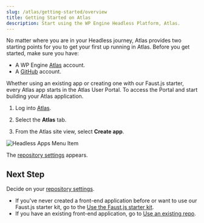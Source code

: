 ```yaml
---
slug: /atlas/getting-started/overview
title: Getting Started on Atlas
description: Start using the WP Engine Headless Platform, Atlas.
---
```


No matter where you are in your Headless journey, Atlas provides two starting points for you to get your first up running in Atlas. Before you get started, make sure you have:

- A WP Engine [Atlas](https://wpengine.com/atlas) account.
- A [GitHub](https://github.com/) account.


Whether using an existing app or creating one with our Faust.js starter, every Atlas app starts in the Atlas User Portal. To access the Portal and start building your Atlas application.

1. Log into [Atlas](https://wpengine.com/atlas). 

2. Select the **Atlas** tab. 

3. From the Atlas site view, select **Create app**. 

  ![Headless Apps Menu Item](../assets/img/portal-menu.png)

The [repository settings](./set-repository-settings) appears. 

## Next Step

Decide on your [repository settings](./set-repository-settings).

- If you've never created a front-end application before or want to use our Faust.js starter kit, go to the [Use the Faust.js starter kit](./set-repository-settings#use-the-faustjs-starter-kit).
- If you have an existing front-end application, go to [Use an existing repo](./set-repository-settings#use-an-existing-repo).